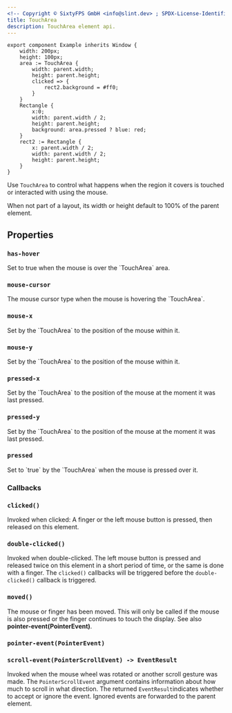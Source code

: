 ```yaml
---
<!-- Copyright © SixtyFPS GmbH <info@slint.dev> ; SPDX-License-Identifier: MIT -->
title: TouchArea
description: TouchArea element api.
---
```



```slint playground
export component Example inherits Window {
    width: 200px;
    height: 100px;
    area := TouchArea {
        width: parent.width;
        height: parent.height;
        clicked => {
            rect2.background = #ff0;
        }
    }
    Rectangle {
        x:0;
        width: parent.width / 2;
        height: parent.height;
        background: area.pressed ? blue: red;
    }
    rect2 := Rectangle {
        x: parent.width / 2;
        width: parent.width / 2;
        height: parent.height;
    }
}
```

Use `TouchArea` to control what happens when the region it covers is touched or interacted with
using the mouse.

When not part of a layout, its width or height default to 100% of the parent element.

## Properties

### `has-hover`
<SlintProperty propName="has-hover" typeName="bool" propertyVisibility="out">
Set to true when the mouse is over the `TouchArea` area.
</SlintProperty>

### `mouse-cursor`
<SlintProperty propName="mouse-cursor" typeName="enum" enumName="MouseCursor">
The mouse cursor type when the mouse is hovering the `TouchArea`.
</SlintProperty>

### `mouse-x`
<SlintProperty propName="mouse-x" typeName="length" propertyVisibility="out">
Set by the `TouchArea` to the position of the mouse within it.
</SlintProperty>

### `mouse-y`
<SlintProperty propName="mouse-y" typeName="length" propertyVisibility="out">
Set by the `TouchArea` to the position of the mouse within it.
</SlintProperty>

### `pressed-x`
<SlintProperty propName="pressed-x" typeName="length" propertyVisibility="out">
Set by the `TouchArea` to the position of the mouse at the moment it was last pressed.
</SlintProperty>

### `pressed-y`
<SlintProperty propName="pressed-y" typeName="length" propertyVisibility="out">
Set by the `TouchArea` to the position of the mouse at the moment it was last pressed.
</SlintProperty>

### `pressed`
<SlintProperty propName="pressed" typeName="bool" propertyVisibility="out">
Set to `true` by the `TouchArea` when the mouse is pressed over it.
</SlintProperty>


### Callbacks

### `clicked()`
Invoked when clicked: A finger or the left mouse button is pressed, then released on this element.

### `double-clicked()`
Invoked when double-clicked. The left mouse button is pressed and released twice on this element in a short
period of time, or the same is done with a finger. The `clicked()` callbacks will be triggered before the `double-clicked()` callback is triggered.

### `moved()`
The mouse or finger has been moved. This will only be called if the mouse is also pressed or the finger continues to touch
the display. See also **pointer-event(PointerEvent)**.

### `pointer-event(PointerEvent)`
<PointerEvent />


### `scroll-event(PointerScrollEvent) -> EventResult`
Invoked when the mouse wheel was rotated or another scroll gesture was made.
The `PointerScrollEvent` argument contains information about how much to scroll in what direction.
<PointerScrollEvent />
The returned `EventResult`indicates whether to accept or ignore the event. Ignored events are
forwarded to the parent element.
<EventResult />
